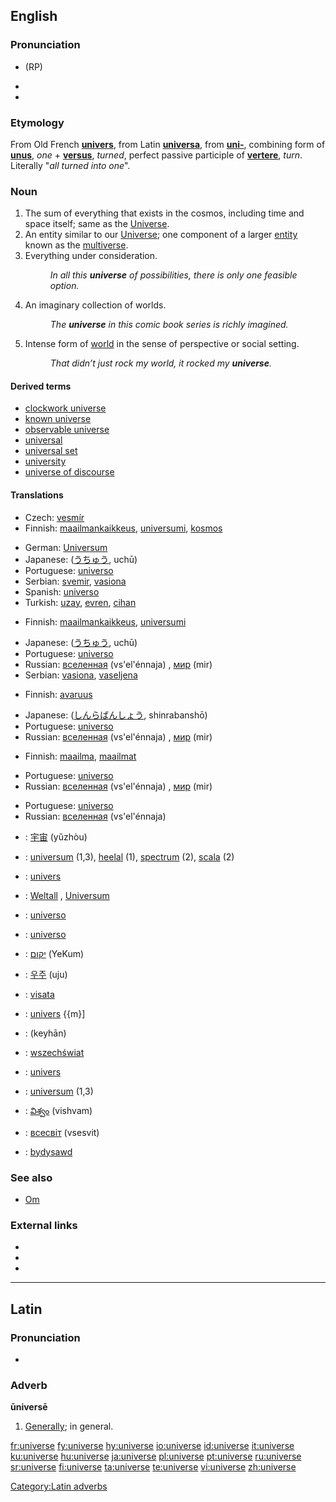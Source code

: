 {{see|Universe}}

==English==

===Pronunciation===
*{{IPA|/ˈjuːnɪˌvɜːs/}} (RP)
*{{IPA|/ˈjunəˌvɝs/ ([[w:General American|GA]])}}
*{{audio|en-us-universe.ogg|Audio (US)}}

===Etymology===
From Old French '''[[univers]]''', from Latin '''[[universa]]''', from '''[[uni-]]''', combining form of '''[[unus]]''', ''one'' + '''[[versus]]''', ''turned'', perfect passive participle of '''[[vertere]]''', ''turn''.
Literally "''all turned into one''".
===Noun===
{{en-noun}}

# The sum of everything that exists in the cosmos, including time and space itself; same as the [[Universe]].
# An entity similar to our [[Universe]]; one component of a larger [[entity]] known as the [[multiverse]].
# Everything under consideration.
#: ''In all this '''universe''' of possibilities, there is only one feasible option.''
# An imaginary collection of worlds.
#: ''The '''universe''' in this comic book series is richly imagined.''
# Intense form of [[world]] in the sense of perspective or social setting.
#: ''That didn’t just rock my world, it rocked my '''universe'''.''

====Derived terms====
*[[clockwork universe]]
*[[known universe]]
*[[observable universe]]
*[[universal]]
*[[universal set]]
*[[university]]
*[[universe of discourse]]

====Translations====
{{trans-top|The Universe}}
*Czech: [[vesmír]] {{m}}
*Finnish: [[maailmankaikkeus]], [[universumi]], [[kosmos]]
{{trans-mid}}
*German: [[Universum]] {{n}}
*Japanese: {{JAchar|[[宇宙]]}} ([[うちゅう]], uchū)
*Portuguese: [[universo#Portuguese|universo]] {{m}}
*Serbian: [[svemir]], [[vasiona]]
*Spanish: [[universo]] {{m}}
*Turkish: [[uzay]], [[evren]], [[cihan]] {{n}}
{{trans-bottom}}

{{trans-top|An entity similar to our Universe}}
*Finnish: [[maailmankaikkeus]], [[universumi]]
{{trans-mid}}
*Japanese: {{JAchar|[[宇宙]]}} ([[うちゅう]], uchū)
*Portuguese: [[universo#Portuguese|universo]] {{m}}
*Russian: [[вселенная]] (vs'el'énnaja) {{f}}, [[мир]] (mir) {{m}}
*Serbian: [[vasiona]], [[vaseljena]]
{{trans-bottom}}

{{trans-top|Everything under consideration}}
*Finnish: [[avaruus]]
{{trans-mid}}
*Japanese: {{JAchar|[[森羅万象]]}} ([[しんらばんしょう]], shinrabanshō)
*Portuguese: [[universo#Portuguese|universo]] {{m}}
*Russian: [[вселенная]] (vs'el'énnaja) {{f}}, [[мир]] (mir) {{m}}
{{trans-bottom}}

{{trans-top|An imaginary collection of worlds}}
*Finnish: [[maailma]], [[maailma|maailmat]]
{{trans-mid}}
*Portuguese: [[universo#Portuguese|universo]] {{m}}
*Russian: [[вселенная]] (vs'el'énnaja) {{f}}, [[мир]] (mir) {{m}}
{{trans-bottom}}

{{trans-top|Intense form of world in the sense of perspective or social setting}}
{{trans-mid}}
*Portuguese: [[universo#Portuguese|universo]] {{m}}
*Russian: [[вселенная]] (vs'el'énnaja) {{f}}
{{trans-bottom}}

{{checktrans-top}}
*{{ttbc|Chinese}}: [[宇宙]] (yǔzhòu)
*{{ttbc|Dutch}}: [[universum]] {{n}} (1,3), [[heelal]] {{n}} (1), [[spectrum]] {{n}} (2), [[scala]] {{n}} (2)
*{{ttbc|French}}: [[univers]] {{m}}
*{{ttbc|German}}: [[Weltall]] {{n}}, [[Universum]] {{n}}
*{{ttbc|Interlingua}}: [[universo#Interlingua|universo]]
*{{ttbc|Italian}}: [[universo#Italian|universo]] {{m}}
*{{ttbc|Hebrew}}: [[יקום]] (YeKum)
{{checktrans-mid}}
*{{ttbc|Korean}}: [[우주]] (uju)
*{{ttbc|Lithuanian}}: [[visata]] {{f}}
*{{ttbc|Maltese}}: [[univers]] {{m}]
*{{ttbc|Persian}}: {{FAchar|[[کیهان]]}} (keyhān)
*{{ttbc|Polish}}: [[wszechświat]] {{m}}
*{{ttbc|Romanian}}: [[univers]] {{n}}
*{{ttbc|Swedish}}: [[universum]] {{n}} (1,3)
*{{ttbc|Telugu}}: [[విశ్వం]] (vishvam)
*{{ttbc|Ukrainian}}: [[всесвіт]] (vsesvit) {{m}}
*{{ttbc|Welsh}}: [[bydysawd]]
{{checktrans-bottom}}

===See also===
*[[Om]]

===External links===
{{sister|disambig}}
* {{pedia|universe}}
* {{pedia|universe (economics)}}
* {{pedia|universe (mathematics)}}

----

==Latin==
[[Category:Latin adverbs]]
===Pronunciation===
*{{IPA|/uː.nɪˈwɛːr.seː/}}

===Adverb===
'''ūniversē'''

# [[generally|Generally]]; in general.

[[fr:universe]]
[[fy:universe]]
[[hy:universe]]
[[io:universe]]
[[id:universe]]
[[it:universe]]
[[ku:universe]]
[[hu:universe]]
[[ja:universe]]
[[pl:universe]]
[[pt:universe]]
[[ru:universe]]
[[sr:universe]]
[[fi:universe]]
[[ta:universe]]
[[te:universe]]
[[vi:universe]]
[[zh:universe]]